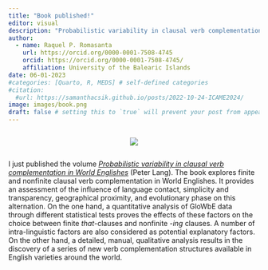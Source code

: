 ```yaml
---
title: "Book published!"
editor: visual
description: "Probabilistic variability in clausal verb complementation in World Englishes. Peter Lang. 2023"
author:
  - name: Raquel P. Romasanta
    url: https://orcid.org/0000-0001-7508-4745
    orcid: https://orcid.org/0000-0001-7508-4745/
    affiliation: University of the Balearic Islands
date: 06-01-2023
#categories: [Quarto, R, MEDS] # self-defined categories
#citation: 
  #url: https://samanthacsik.github.io/posts/2022-10-24-ICAME2024/ 
image: images/book.png
draft: false # setting this to `true` will prevent your post from appearing on your listing page until you're ready!
---
```


::: {style="display: flex; justify-content: center; align-items: center"}
![](images/book.png)
:::

I just published the volume [*Probabilistic variability in clausal verb complementation in World Englishes*](https://www.peterlang.com/document/1319689) (Peter Lang). The book explores finite and nonfinite clausal verb complementation in World Englishes. It provides an assessment of the influence of language contact, simplicity and transparency, geographical proximity, and evolutionary phase on this alternation. On the one hand, a quantitative analysis of GloWbE data through different statistical tests proves the effects of these factors on the choice between finite *that*-clauses and nonfinite -*ing* clauses. A number of intra-linguistic factors are also considered as potential explanatory factors. On the other hand, a detailed, manual, qualitative analysis results in the discovery of a series of new verb complementation structures available in English varieties around the world.
